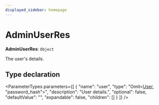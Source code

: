 ```yaml
---
displayed_sidebar: homepage
---
```



# AdminUserRes

 **AdminUserRes**: `Object`

The user's details.

## Type declaration

<ParameterTypes parameters={[
  {
    "name": "user",
    "type": "Omit&#60;[User](../../entities/classes/entities.User.mdx), \"password_hash\"&#62;",
    "description": "User details.",
    "optional": false,
    "defaultValue": "",
    "expandable": false,
    "children": []
  }
]} />
